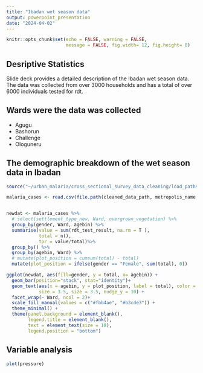 ```yaml
---
title: "Ibadan wet season data"
output: powerpoint_presentation
date: "2024-04-02"
---
```


```r
knitr::opts_chunk$set(echo = FALSE, warning = FALSE, 
                      message = FALSE, fig.width= 12, fig.height= 8)
```

## Desriptive Statistics 

Slide deck provides a detailed description of the Ibadan wet season data. The data was collected from over 3000 households and has a total of over 6000 individuals tested for rdt.

## Wards were the data was collected 

- Agugu
- Bashorun
- Challenge
- Ologuneru

## The demographic breakdown of the wet season data in Ibadan

```r
source("~/urban_malaria/cross_sectional_survey_data_cleaning/load_paths.R", echo = F)

malaria_cases <- read.csv(file.path(cleaned_data_path, metropolis_name,"ibadan_enviromental_covariates_coded.csv"))


newdat <- malaria_cases %>%
  # select(settlement_type_new, Ward, overgrown_vegetation) %>% 
  group_by(gender, Ward, agebin) %>% 
  summarise(value = sum(rdt_test_result, na.rm = T ),
            total = n(), 
            tpr = value/total)%>% 
  group_by() %>% 
  group_by(agebin, Ward) %>%
  # mutate(plot_position = cumsum(total) - total)
  mutate(plot_position = ifelse(gender == "Female", sum(total), 0))

ggplot(newdat, aes(fill=gender, y = total, x= agebin)) + 
  geom_bar(position="stack", stat="identity")+
  geom_text(aes(x = agebin, y = plot_position, label = total), color = "black",
            size = 3.5, size = 3.5, nudge_y = 10) +
  facet_wrap(~ Ward, ncol = 2)+
  scale_fill_manual(values = c("#fbb4ae", "#b3cde3")) +
  theme_minimal() +
  theme(panel.background = element_blank(),
        legend.title = element_blank(),
        text = element_text(size = 18), 
        legend.position = "bottom")

```

## Variable analysis 

```r
plot(pressure)
```

